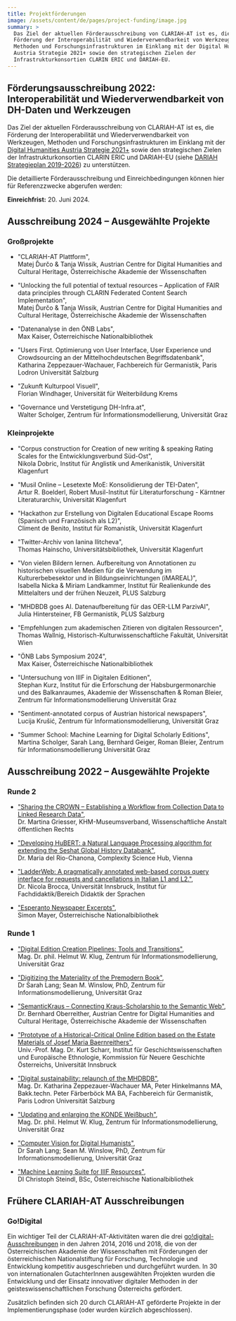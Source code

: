 ```yaml
---
title: Projektförderungen
image: /assets/content/de/pages/project-funding/image.jpg
summary: >
  Das Ziel der aktuellen Förderausschreibung von CLARIAH-AT ist es, die
  Förderung der Interoperabilität und Wiederverwendbarkeit von Werkzeugen,
  Methoden und Forschungsinfrastrukturen im Einklang mit der Digital Humanities
  Austria Strategie 2021+ sowie den strategischen Zielen der
  Infrastrukturkonsortien CLARIN ERIC und DARIAH-EU.
---
```

## Förderungsausschreibung 2022: Interoperabilität und Wiederverwendbarkeit von DH-Daten und Werkzeugen

Das Ziel der aktuellen Förderausschreibung von CLARIAH-AT ist es, die Förderung der Interoperabilität und Wiederverwendbarkeit von Werkzeugen, Methoden und Forschungsinfrastrukturen im Einklang mit der [Digital Humanities Austria Strategie 2021+](https://gams.uni-graz.at/o:clariah.dha-strategie-2021) sowie den strategischen Zielen der Infrastrukturkonsortien CLARIN ERIC und DARIAH-EU (siehe [DARIAH Strategieplan 2019-2026](https://www.dariah.eu/wp-content/uploads/2019/08/Strategic-Plan_2019-2026.pdf)) zu unterstützen.

Die detaillierte Förderausschreibung und Einreichbedingungen können hier für Referenzzwecke abgerufen werden:

<DownloadButton label="Projektförderung 2022 – Förderausschreibung herunterladen" href="/assets/content/de/pages/project-funding/clariah-at_2022_callforprojects.docx" />

**Einreichfrist:** 20. Juni 2024.

## Ausschreibung 2024 – Ausgewählte Projekte

### Großprojekte

* "CLARIAH-AT Plattform",\
  Matej Ďurčo & Tanja Wissik, Austrian Centre for Digital Humanities and Cultural Heritage, Österreichische Akademie der Wissenschaften

* "Unlocking the full potential of textual resources – Application of FAIR data principles through CLARIN Federated Content Search Implementation",\
  Matej Ďurčo & Tanja Wissik, Austrian Centre for Digital Humanities and Cultural Heritage, Österreichische Akademie der Wissenschaften

* "Datenanalyse in den ÖNB Labs",\
  Max Kaiser, Österreichische Nationalbibliothek

* "Users First. Optimierung von User Interface, User Experience und Crowdsourcing an der Mittelhochdeutschen Begriffsdatenbank",\
  Katharina Zeppezauer-Wachauer, Fachbereich für Germanistik, Paris Lodron Universität Salzburg

* "Zukunft Kulturpool Visuell", \
  Florian Windhager, Universität für Weiterbildung Krems

* "Governance und Verstetigung DH-Infra.at",\
  Walter Scholger, Zentrum für Informationsmodellierung, Universität Graz

### Kleinprojekte

* "Corpus construction for Creation of new writing & speaking Rating Scales for the Entwicklungsverbund Süd-Ost",\
  Nikola Dobric, Institut für Anglistik und Amerikanistik, Universität Klagenfurt

* "Musil Online – Lesetexte MoE: Konsolidierung der TEI-Daten",\
  Artur R. Boelderl, Robert Musil-Institut für Literaturforschung - Kärntner Literaturarchiv, Universität Klagenfurt

* "Hackathon zur Erstellung von Digitalen Educational Escape Rooms (Spanisch und Französisch als L2)",\
  Climent de Benito, Institut für Romanistik, Universität Klagenfurt

* "Twitter-Archiv von Ianina Ilitcheva",\
  Thomas Hainscho, Universitätsbibliothek, Universität Klagenfurt

* "Von vielen Bildern lernen. Aufbereitung von Annotationen zu historischen visuellen Medien für die Verwendung im Kulturerbebesektor und in Bildungseinrichtungen (iMAREAL)", \
  Isabella Nicka & Miriam Landkammer, Institut für Realienkunde des Mittelalters und der frühen Neuzeit, PLUS Salzburg

* "MHDBDB goes AI. Datenaufbereitung für das OER-LLM ParzivAI", \
  Julia Hintersteiner, FB Germanistik, PLUS Salzburg

* "Empfehlungen zum akademischen Zitieren von digitalen Ressourcen", \
  Thomas Wallnig, Historisch-Kulturwissenschaftliche Fakultät, Universität Wien

* "ÖNB Labs Symposium 2024", \
  Max Kaiser, Österreichische Nationalbibliothek

* "Untersuchung von IIIF in Digitalen Editionen",\
  Stephan Kurz, Institut für die Erforschung der Habsburgermonarchie und des Balkanraumes, Akademie der Wissenschaften & Roman Bleier, Zentrum für Informationsmodellierung Universität Graz

* "Sentiment-annotated corpus of Austrian historical newspapers", \
  Lucija Krušić, Zentrum für Informationsmodellierung, Universität Graz

* "Summer School: Machine Learning for Digital Scholarly Editions",\
  Martina Scholger, Sarah Lang, Bernhard Geiger, Roman Bleier, Zentrum für Informationsmodellierung Universität Graz

## Ausschreibung 2022 – Ausgewählte Projekte

### Runde 2

* ["Sharing the CROWN – Establishing a Workflow from Collection Data to Linked Research Data"](/projects/sharing-crown-establishing-workflow-collection-data-linked-research-data/),\
  Dr. Martina Griesser, KHM-Museumsverband, Wissenschaftliche Anstalt öffentlichen Rechts

* ["Developing HuBERT: a Natural Language Processing algorithm for extending the Seshat Global History Databank"](/projects/developing-hubert-nlp-algorithm-extending-seshat-global-history-databank/),\
  Dr. Maria del Rio-Chanona, Complexity Science Hub, Vienna

* ["LadderWeb: A pragmatically annotated web-based corpus query interface for requests and cancellations in Italian L1 and L2."](/projects/ladderweb-pragmatically-annotated-web-based-corpus-query-interface-requests-and-cancellations/),\
  Dr. Nicola Brocca, Universität Innsbruck, Institut für Fachdidaktik/Bereich Didaktik der Sprachen

* ["Esperanto Newspaper Excerpts"](/projects/esperanto-newspaper-excerpts/),\
  Simon Mayer, Österreichische Nationalbibliothek

### Runde 1

* ["Digital Edition Creation Pipelines: Tools and Transitions"](/projects/digital-edition-creation-pipelines-tools-and-transitions/),\
  Mag. Dr. phil. Helmut W. Klug, Zentrum für Informationsmodellierung, Universität Graz

* ["Digitizing the Materiality of the Premodern Book"](/projects/digitizing-materiality-premodern-book/),\
  Dr Sarah Lang; Sean M. Winslow, PhD, Zentrum für Informationsmodellierung, Universität Graz

* ["SemanticKraus – Connecting Kraus-Scholarship to the Semantic Web"](/projects/semantickraus-connecting-kraus-scholarship-semantic-web/),\
  Dr. Bernhard Oberreither, Austrian Centre for Digital Humanities and Cultural Heritage, Österreichische Akademie der Wissenschaften

* ["Prototype of a Historical-Critical Online Edition based on the Estate Materials of Josef Maria Baernreithers"](/projects/prototype-historical-critical-online-edition-based-estate-materials-josef-maria-baernreither/),\
  Univ.-Prof. Mag. Dr. Kurt Scharr, Institut für Geschichtswissenschaften und Europäische Ethnologie, Kommission für Neuere Geschichte Österreichs, Universität Innsbruck

* ["Digital sustainability: relaunch of the MHDBDB"](/projects/digital-sustainability-relaunch-mhdbdb/),\
  Mag. Dr. Katharina Zeppezauer-Wachauer MA, Peter Hinkelmanns MA, Bakk.techn. Peter Färberböck MA BA, Fachbereich für Germanistik, Paris Lodron Universität Salzburg

* ["Updating and enlarging the KONDE Weißbuch"](/projects/digital-edition-white-paper-update/),\
  Mag. Dr. phil. Helmut W. Klug, Zentrum für Informationsmodellierung, Universität Graz

* ["Computer Vision for Digital Humanists"](/projects/computer-vision-digital-humanists/),\
  Dr Sarah Lang; Sean M. Winslow, PhD, Zentrum für Informationsmodellierung, Universität Graz

* ["Machine Learning Suite for IIIF Resources"](/projects/machine-learning-suite-iiif-resources/),\
  DI Christoph Steindl, BSc, Österreichische Nationalbibliothek

## Frühere CLARIAH-AT Ausschreibungen

### Go!Digital

Ein wichtiger Teil der CLARIAH-AT-Aktivitäten waren die drei [go!digital-Ausschreibungen](https://www.oeaw.ac.at/foerderungen/godigital) in den Jahren 2014, 2016 und 2018, die von der Österreichischen Akademie der Wissenschaften mit Förderungen der österreichischen Nationalstiftung für Forschung, Technologie und Entwicklung kompetitiv ausgeschrieben und durchgeführt wurden. In 30 von internationalen GutachterInnen ausgewählten Projekten wurden die Entwicklung und der Einsatz innovativer digitaler Methoden in der geisteswissenschaftlichen Forschung Österreichs gefördert.

Zusätzlich befinden sich 20 durch CLARIAH-AT geförderte Projekte in der Implementierungsphase (oder wurden kürzlich abgeschlossen).
